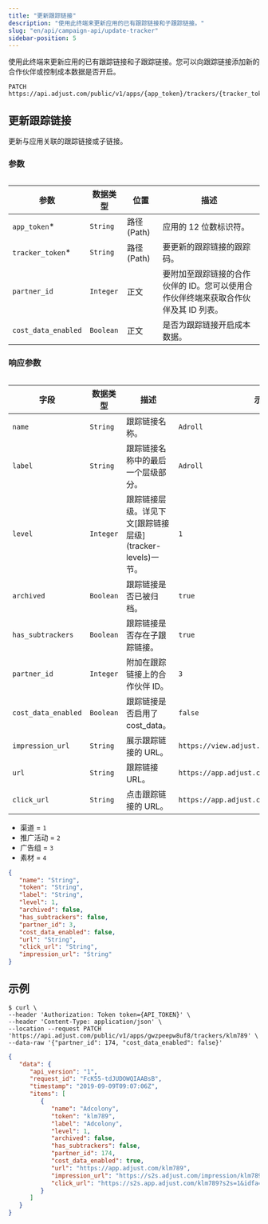 ```yaml
---
title: "更新跟踪链接"
description: "使用此终端来更新应用的已有跟踪链接和子跟踪链接。"
slug: "en/api/campaign-api/update-tracker"
sidebar-position: 5
---
```

使用此终端来更新应用的已有跟踪链接和子跟踪链接。您可以向跟踪链接添加新的合作伙伴或控制成本数据是否开启。

```http
PATCH https://api.adjust.com/public/v1/apps/{app_token}/trackers/{tracker_token}
```

更新跟踪链接
------

更新与应用关联的跟踪链接或子链接。

### 参数

<table> 

|         参数          |   数据类型    |      位置       |                      描述                       |
|---------------------|-----------|---------------|-----------------------------------------------|
| `app_token`\*      | `String`  | 路径 \(Path\) | 应用的 12 位数标识符。                                 |
| `tracker_token`\*  | `String`  | 路径 \(Path\) | 要更新的跟踪链接的跟踪码。                                 |
| `partner_id`        | `Integer` | 正文            | 要附加至跟踪链接的合作伙伴的 ID。您可以使用合作伙伴终端来获取合作伙伴及其 ID 列表。 |
| `cost_data_enabled` | `Boolean` | 正文            | 是否为跟踪链接开启成本数据。                                |

</Table> 

### 响应参数

<table search> 

|         字段          |   数据类型    |                       描述                       |                     示例                      |
|---------------------|-----------|------------------------------------------------|---------------------------------------------|
| `name`              | `String`  | 跟踪链接名称。                                        | `Adroll`                                    |
| `label`             | `String`  | 跟踪链接名称中的最后一个层级部分。                              | `Adroll`                                    |
| `level`             | `Integer` | 跟踪链接层级。详见下文\[跟踪链接层级\]\(tracker\-levels\)一节。 | `1`                                         |
| `archived`          | `Boolean` | 跟踪链接是否已被归档。                                    | `true`                                      |
| `has_subtrackers`   | `Boolean` | 跟踪链接是否存在子跟踪链接。                                 | `true`                                      |
| `partner_id`        | `Integer` | 附加在跟踪链接上的合作伙伴 ID。                              | `3`                                         |
| `cost_data_enabled` | `Boolean` | 跟踪链接是否启用了cost\_data。                          | `false`                                     |
| `impression_url`    | `String`  | 展示跟踪链接的 URL。                                   | `https://view.adjust.com/impression/abc123` |
| `url`               | `String`  | 跟踪链接 URL。                                      | `https://app.adjust.com/abc123`             |
| `click_url`         | `String`  | 点击跟踪链接的 URL。                                   | `https://app.adjust.com/abc123`             |

</Table> <accordion title="跟踪链接层级"> 

* 渠道 = `1`
* 推广活动 = `2`
* 广告组 = `3`
* 素材 = `4`

</Accordion> 

```json
{
   "name": "String",
   "token": "String",
   "label": "String",
   "level": 1,
   "archived": false,
   "has_subtrackers": false,
   "partner_id": 3,
   "cost_data_enabled": false,
   "url": "String",
   "click_url": "String",
   "impression_url": "String"
}
```

示例
---

```console
$ curl \
--header 'Authorization: Token token={API_TOKEN}' \
--header 'Content-Type: application/json' \
--location --request PATCH 'https://api.adjust.com/public/v1/apps/gwzpeepw8uf8/trackers/klm789' \
--data-raw '{"partner_id": 174, "cost_data_enabled": false}'
```

```json
{
   "data": {
      "api_version": "1",
      "request_id": "FcK55-tdJUDOWQIAABsB",
      "timestamp": "2019-09-09T09:07:06Z",
      "items": [
         {
            "name": "Adcolony",
            "token": "klm789",
            "label": "Adcolony",
            "level": 1,
            "archived": false,
            "has_subtrackers": false,
            "partner_id": 174,
            "cost_data_enabled": true,
            "url": "https://app.adjust.com/klm789",
            "impression_url": "https://s2s.adjust.com/impression/klm789?s2s=1&idfa=[IDFA]&gps_adid=[GOOGLE_AD_ID]&ip_address=  [IP_ADDRESS]&adcolony_click_id=[CLICK_ID]&android_id_upper_sha1=[SHA1_ANDROID_ID]&cost_id=[CLICK_ID]&cost_type=[BID_TYPE]&cost_amount=[BID]&cost_currency=USD",
            "click_url": "https://s2s.app.adjust.com/klm789?s2s=1&idfa=[IDFA]&gps_adid=[GOOGLE_AD_ID]&ip_address=[IP_ADDRESS]&adcolony_click_id=[CLICK_ID]&android_id_upper_sha1=[SHA1_ANDROID_ID]&cost_id=[CLICK_ID]&cost_type=[BID_TYPE]&cost_amount=[BID]&cost_currency=USD"
         }
      ]
   }
}
```

